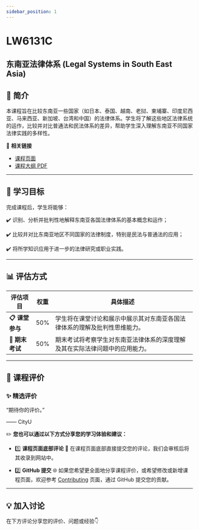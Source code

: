 ```yaml
---
sidebar_position: 1
---
```


# LW6131C
## 东南亚法律体系 (Legal Systems in South East Asia)

## **📘 简介**
本课程旨在比较东南亚一些国家（如日本、泰国、越南、老挝、柬埔寨、印度尼西亚、马来西亚、新加坡、台湾和中国）的法律体系。学生将了解这些地区法律系统的运作，比较并对比普通法和民法体系的差异，帮助学生深入理解东南亚不同国家法律实践的多样性。

🔗 **相关链接**
- [课程页面](https://www.cityu.edu.hk/catalogue/pg/202526/course/LW6131C.htm)
- [课程大纲 PDF](https://www.cityu.edu.hk/catalogue/pg/202526/course/LW6131C.pdf)

---

## **🎯 学习目标**

完成课程后，学生将能够：

✔️ 识别、分析并批判性地解释东南亚各国法律体系的基本概念和运作；

✔️ 比较并对比东南亚地区不同国家的法律制度，特别是民法与普通法的应用；

✔️ 将所学知识应用于进一步的法律研究或职业实践。

---

## **📊 评估方式**

| **评估项目**          | **权重** | **具体描述**                                                                                       |
|----------------------|---------|---------------------------------------------------------------------------------------------------|
| **📋 课堂参与**       | 50%     | 学生将在课堂讨论和展示中展示其对东南亚各国法律体系的理解及批判性思维能力。                      |
| **📂 期末考试**       | 50%     | 期末考试将考察学生对东南亚法律体系的深度理解及其在实际法律问题中的应用能力。                    |

---

## **💬 课程评价**

### ✨ **精选评价**
<div className={commentStyles.commentBox}>
    <p className={commentStyles.commentText}>
        “期待你的评价。”
    </p>
    <p className={commentStyles.commentAuthor}>—— CityU</p>
</div>

✏️ **您也可以通过以下方式分享您的学习体验和建议：**

- 1️⃣ **课程页面底部评论**
💬 在课程页面底部直接提交您的评论，我们会审核后将其收录到网站中。

- 2️⃣ **GitHub 提交**
🌐 如果您希望更全面地分享课程评价，或希望修改或新增课程页面，欢迎参考 [Contributing](/contributing) 页面，通过 GitHub 提交您的贡献。

---

## **💡 加入讨论**

在下方评论分享您的评价、问题或经验👇
<Utterances />